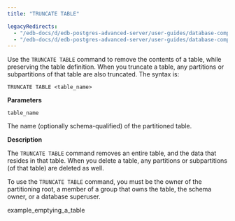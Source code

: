 ```yaml
---
title: "TRUNCATE TABLE"

legacyRedirects:
  - "/edb-docs/d/edb-postgres-advanced-server/user-guides/database-compatibility-table-partitioning-guide/13/truncate_table.html"
  - "/edb-docs/d/edb-postgres-advanced-server/user-guides/database-compatibility-table-partitioning-guide/latest/truncate_table.html"
---
```


<div id="truncate_table" class="registered_link"></div>

Use the `TRUNCATE TABLE` command to remove the contents of a table, while preserving the table definition. When you truncate a table, any partitions or subpartitions of that table are also truncated. The syntax is:

```text
TRUNCATE TABLE <table_name>
```

**Parameters**

`table_name`

 The name (optionally schema-qualified) of the partitioned table.

**Description**

The `TRUNCATE TABLE` command removes an entire table, and the data that resides in that table. When you delete a table, any partitions or subpartitions (of that table) are deleted as well.

To use the `TRUNCATE TABLE` command, you must be the owner of the partitioning root, a member of a group that owns the table, the schema owner, or a database superuser.

<div class="toctree" maxdepth="3">

example_emptying_a_table

</div>
